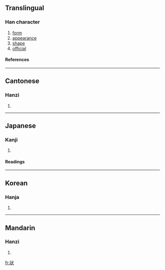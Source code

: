 {{see|状}}

==Translingual==
===Han character===
{{Han char|rn=94|rad=犬|as=04|sn=8|four=3313<sub>4</sub>|canj=女一戈大 (VMIK)}}
# [[form]]
# [[appearance]]
# [[shape]]
# [[official]]
====References====
{{Han ref|kx=0707.130|dkj=20280|dj=1119.300|hdz=21334.030|uh=72C0|ud=29376|bh=AAAC|bd=43692}}

----
==Cantonese==
===Hanzi===
{{yue-hanzi|jyut=|y=jong6}}
# {{defn|Cantonese}}

----
==Japanese==
===Kanji===
{{ja-kanji|grade=|rs=犬04}}
# {{defn|Japanese}} 
====Readings====
{{ja-readings|on=[[じょう]] (jō)|kun=}}

----
==Korean==
===Hanja===
{{ko-hanja|hangeul=[[상]], [[장]]|eumhun=|rv=sang, jang|mr=sang, chang|y=sang, cang}}
# {{defn|Korean}}

----
==Mandarin==
===Hanzi===
{{cmn-hanzi|sim=状|pin=[[jué]] ([[jue2]]), [[zhuàng]] ([[zhuang4]])|wg=chüeh<sup>2</sup>, chuang<sup>4</sup>}}
# {{defn|Mandarin}}

[[fr:狀]]